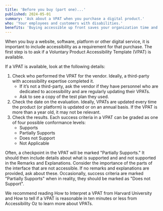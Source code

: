 ```yaml
---
title: 'Before you buy (part one)...'
published: 2024-05-01
summary: 'Ask about a VPAT when you purchase a digital product.'
who: 'Your employees and customers with disabilities.'
benefits: 'Buying accessible up front saves your organization time and money in the long run.'
---
```



When you buy a website, software, platform or other digital service, it is important to include accessibility as a requirement for that purchase. The first step is to ask if a <ExternalLink inline={true} href="https://www.itic.org/policy/accessibility/vpat">Voluntary Product Accessibility Template (VPAT)</ExternalLink> is available.

If a VPAT is available, look at the following details:
1. Check who performed the VPAT for the vendor. Ideally, a third-party with accessibility expertise completed it.
    - If it’s not a third-party, ask the vendor if they have personnel who are dedicated to accessibility and are regularly updating their VPATs.
    - Ask to see a copy of the test plan they used.
2. Check the date on the evaluation. Ideally, VPATs are updated every time the product (or platform) is updated or on an annual basis. If the VPAT is more than a year old, it may not be relevant.
3. Check the results. Each success criteria in a VPAT can be graded as one of four possible conformance levels:
    - Supports
    - Partially Supports
    - Does not Support
    - Not Applicable

Often, a checkpoint in the VPAT will be marked "Partially Supports." It should then include details about what is supported and and not supported in the Remarks and Explanations.  Consider the importance of the parts of the interface that are not accessible. If no remarks and explanations are provided, ask about these. Occasionally, success criteria are marked "Partially Supports" when in reality, they should be marked as "Does not Support".

We recommend reading <ExternalLink inline={true} href="https://accessibility.huit.harvard.edu/interpret-vpat">How to Interpret a VPAT</ExternalLink> from Harvard University and <ExternalLink inline={true} href="https://www.accessibilityoz.com/2019/09/how-to-read-a-vpat/">How to tell if a VPAT is reasonable in ten minutes or less</ExternalLink> from Accessibility Oz to learn more about VPATs.